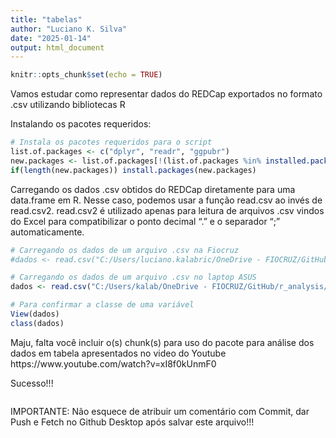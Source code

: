 ```yaml
---
title: "tabelas"
author: "Luciano K. Silva"
date: "2025-01-14"
output: html_document
---
```


```r
knitr::opts_chunk$set(echo = TRUE)
```

Vamos estudar como representar dados do REDCap exportados no formato .csv utilizando bibliotecas R

Instalando os pacotes requeridos:

```r
# Instala os pacotes requeridos para o script
list.of.packages <- c("dplyr", "readr", "ggpubr")
new.packages <- list.of.packages[!(list.of.packages %in% installed.packages()[,"Package"])]
if(length(new.packages)) install.packages(new.packages)
```

Carregando os dados .csv obtidos do REDCap diretamente para uma data.frame em R. Nesse caso, podemos usar a função read.csv ao invés de read.csv2. read.csv2 é utilizado apenas para leitura de arquivos .csv vindos do Excel para compatibilizar o ponto decimal "." e o separador ";" automaticamente.

```r
# Carregando os dados de um arquivo .csv na Fiocruz
#dados <- read.csv("C:/Users/luciano.kalabric/OneDrive - FIOCRUZ/GitHub/r_analysis/datasets/tabela1_MP.csv")

# Carregando os dados de um arquivo .csv no laptop ASUS
dados <- read.csv("C:/Users/kalab/OneDrive - FIOCRUZ/GitHub/r_analysis/datasets/tabela1_MP.csv")

# Para confirmar a classe de uma variável
View(dados)
class(dados)
```

Maju, falta você incluir o(s) chunk(s) para uso do pacote para análise dos dados em tabela apresentados no video do Youtube https://www.youtube.com/watch?v=xI8f0kUnmF0

Sucesso!!!

```r




```
IMPORTANTE: Não esquece de atribuir um comentário com Commit, dar Push e Fetch no Github Desktop após salvar este arquivo!!!

